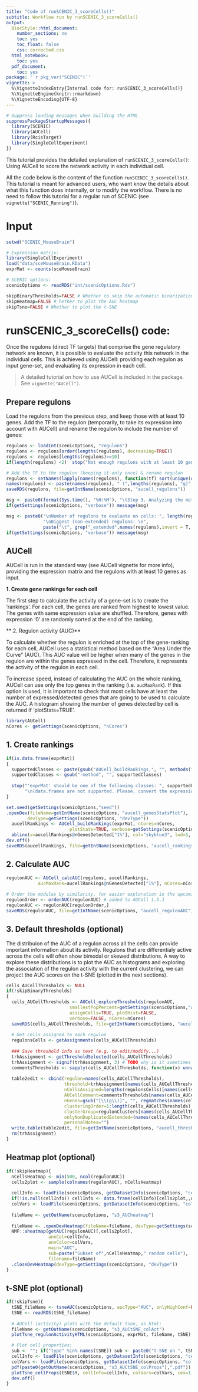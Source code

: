 ```yaml
---
title: "Code of runSCENIC_3_scoreCells()"
subtitle: Workflow run by runSCENIC_3_scoreCells() 
output:
  BiocStyle::html_document:
    number_sections: no
    toc: yes
    toc_float: false
    css: corrected.css
  html_notebook:
    toc: yes
  pdf_document:
    toc: yes
package: '`r pkg_ver("SCENIC")`'
vignette: >
  %\VignetteIndexEntry{Internal code for: runSCENIC_3_scoreCells()} 
  %\VignetteEngine{knitr::rmarkdown} 
  %\VignetteEncoding{UTF-8}
---
```


```r
# Suppress loading messages when building the HTML
suppressPackageStartupMessages({
  library(SCENIC)
  library(AUCell)
  library(RcisTarget)
  library(SingleCellExperiment)
})
```

This tutorial provides the detailed explanation of `runSCENIC_3_scoreCells()`: Using AUCell to score the network activity in each individual cell.

All the code below is the content of the function `runSCENIC_3_scoreCells()`. This tutorial is meant for advanced users, who want know the details about what this function does internally, or to modify the workflow. There is no need to follow this tutorial for a regular run of SCENIC (see `vignette("SCENIC_Running")`).


# Input

```r
setwd("SCENIC_MouseBrain")

# Expression matrix:
library(SingleCellExperiment)
load("data/sceMouseBrain.RData")
exprMat <- counts(sceMouseBrain)

# SCENIC options:
scenicOptions <- readRDS("int/scenicOptions.Rds")

skipBinaryThresholds=FALSE # Whether to skip the automatic binarization step
skipHeatmap=FALSE # hether to plot the AUC heatmap
skipTsne=FALSE # Whether to plot the t-SNE
```

# runSCENIC_3_scoreCells() code:

Once the regulons (direct TF targets) that comprise the gene regulatory network are known, it is possible to evaluate the activity this network in the individual cells. This is achieved using AUCell: providing each regulon as input gene-set, and evaluating its expression in each cell.

> A detailed tutorial on how to use AUCell is included in the package. See `vignette("AUCell")`.

## Prepare regulons

Load the regulons from the previous step, and keep those with at least 10 genes.
Add the TF to the regulon (temporarily, to take its expression into account with AUCell) 
and rename the regulon to include the number of genes:

```r
regulons <- loadInt(scenicOptions, "regulons")
regulons <- regulons[order(lengths(regulons), decreasing=TRUE)]
regulons <- regulons[lengths(regulons)>=10]
if(length(regulons) <2)  stop("Not enough regulons with at least 10 genes.")

# Add the TF to the regulon (keeping it only once) & rename regulon
regulons <- setNames(lapply(names(regulons), function(tf) sort(unique(c(gsub("_extended", "", tf), regulons[[tf]])))), names(regulons))
names(regulons) <- paste(names(regulons), " (",lengths(regulons), "g)", sep="")
saveRDS(regulons, file=getIntName(scenicOptions, "aucell_regulons"))

msg <- paste0(format(Sys.time(), "%H:%M"), "\tStep 3. Analyzing the network activity in each individual cell")
if(getSettings(scenicOptions, "verbose")) message(msg)

msg <- paste0("\nNumber of regulons to evaluate on cells: ", length(regulons),
              "\nBiggest (non-extended) regulons: \n",
              paste("\t", grep("_extended",names(regulons),invert = T, value = T)[1:10], collapse="\n")) # TODO maxlen?
if(getSettings(scenicOptions, "verbose")) message(msg)
```
## AUCell

AUCell is run in the standard way (see AUCell vignette for more info), providing the expression matrix and the regulons with at least 10 genes as input. 

**1. Create gene rankings for each cell**

The first step to calculate the activity of a gene-set is to create the 'rankings'. For each cell, the genes are ranked from highest to lowest value. The genes with same expression value are shuffled. Therefore, genes with expression '0' are randomly sorted at the end of the ranking. 

** 2. Regulon activity (AUC)**

To calculate whether the regulon is enriched at the top of the gene-ranking for each cell, AUCell uses a statistical method based on the "Area Under the Curve" (AUC). This AUC value will be higher when many of the genes in the regulon are within the genes expressed in the cell. Therefore, it represents the activity of the regulon in each cell.

To increase speed, instead of calculating the AUC on the whole ranking, AUCell can use only the top genes in the ranking (i.e. `aucMaxRank`). If this option is used, it is important to check that most cells have at least the number of expressed/detected genes that are going to be used to calculate the AUC. A histogram showing the number of genes detected by cell is returned if 'plotStats=TRUE'.

```r
library(AUCell)
nCores <- getSettings(scenicOptions, "nCores")
```

## 1. Create rankings
```r
if(is.data.frame(exprMat)) 
{
  supportedClasses <- paste(gsub("AUCell_buildRankings,", "", methods("AUCell_buildRankings")), collapse=", ")
  supportedClasses <- gsub("-method", "", supportedClasses)
  
  stop("'exprMat' should be one of the following classes: ", supportedClasses, 
       "\n(data.frames are not supported. Please, convert the expression matrix to one of these classes.)")
}

set.seed(getSettings(scenicOptions,"seed"))
.openDev(fileName=getIntName(scenicOptions, "aucell_genesStatsPlot"), 
        devType=getSettings(scenicOptions, "devType"))
  aucellRankings <- AUCell_buildRankings(exprMat, nCores=nCores, 
                        plotStats=TRUE, verbose=getSettings(scenicOptions, "verbose"))
  abline(v=aucellRankings@nGenesDetected["1%"], col="skyblue3", lwd=5, lty=3) #TODO check if similar to previous version
dev.off()
saveRDS(aucellRankings, file=getIntName(scenicOptions, "aucell_rankings"))
```

## 2. Calculate AUC
```r
regulonAUC <- AUCell_calcAUC(regulons, aucellRankings, 
            aucMaxRank=aucellRankings@nGenesDetected["1%"], nCores=nCores)
  
# Order the modules by similarity, for easier exploration in the upcoming steps & save
regulonOrder <- orderAUC(regulonAUC) # added to AUCell 1.5.1
regulonAUC <- regulonAUC[regulonOrder,]
saveRDS(regulonAUC, file=getIntName(scenicOptions, "aucell_regulonAUC"))
```

## 3. Default thresholds (optional)

The distribuion of the AUC of a regulon across all the cells can provide important information about its activity. Regulons that are differentialy active across the cells will often show bimodal or skewed distributions. A way to explore these distributions is to plot the AUC as histograms and exploring the association of the regulon activity with the current clustering, we can project the AUC scores on the t-SNE (plotted in the next sections). 

```r
cells_AUCellThresholds <- NULL
if(!skipBinaryThresholds)
{
  cells_AUCellThresholds <- AUCell_exploreThresholds(regulonAUC, 
                        smallestPopPercent=getSettings(scenicOptions,"aucell/smallestPopPercent"),
                        assignCells=TRUE, plotHist=FALSE, 
                        verbose=FALSE, nCores=nCores)
  saveRDS(cells_AUCellThresholds, file=getIntName(scenicOptions, "aucell_thresholds"))
  
  # Get cells assigned to each regulon
  regulonsCells <- getAssignments(cells_AUCellThresholds)
  
  ### Save threshold info as text (e.g. to edit/modify...)
  trhAssignment <- getThresholdSelected(cells_AUCellThresholds)
  trhAssignment <- signif(trhAssignment, 3) # TODO why is it sometimes a list? https://github.com/aertslab/AUCell/issues/3
  commentsThresholds <- sapply(cells_AUCellThresholds, function(x) unname(x$aucThr$comment))
  
  table2edit <- cbind(regulon=names(cells_AUCellThresholds),
                      threshold=trhAssignment[names(cells_AUCellThresholds)],
                      nCellsAssigned=lengths(regulonsCells)[names(cells_AUCellThresholds)],
                      AUCellComment=commentsThresholds[names(cells_AUCellThresholds)],
                      nGenes=gsub("[\\(g\\)]", "", regmatches(names(cells_AUCellThresholds), gregexpr("\\(.*?\\)", names(cells_AUCellThresholds)))),
                      clusteringOrder=1:length(cells_AUCellThresholds),
                      clusterGroup=regulonClusters[names(cells_AUCellThresholds)],
                      onlyNonDuplicatedExtended=(names(cells_AUCellThresholds) %in% onlyNonDuplicatedExtended(names(cells_AUCellThresholds))),
                      personalNotes="")
  write.table(table2edit, file=getIntName(scenicOptions, "aucell_thresholdsTxt"), row.names=F, quote=F, sep="\t")
  rm(trhAssignment)
}
```

## Heatmap plot (optional)
```r
if(!skipHeatmap){
  nCellsHeatmap <- min(500, ncol(regulonAUC))
  cells2plot <- sample(colnames(regulonAUC), nCellsHeatmap)
  
  cellInfo <- loadFile(scenicOptions, getDatasetInfo(scenicOptions, "cellInfo"), ifNotExists="null")   #TODO check if exists, if not... create/ignore?
  if(!is.null(cellInfo)) cellInfo <- data.frame(cellInfo)[cells2plot,,drop=F]
  colVars <- loadFile(scenicOptions, getDatasetInfo(scenicOptions, "colVars"), ifNotExists="null")
  
  fileName <- getOutName(scenicOptions, "s3_AUCheatmap")
  
  fileName <- .openDevHeatmap(fileName=fileName, devType=getSettings(scenicOptions, "devType"))
  NMF::aheatmap(getAUC(regulonAUC)[,cells2plot],
                annCol=cellInfo,
                annColor=colVars,
                main="AUC",
                sub=paste("Subset of",nCellsHeatmap," random cells"),
                filename=fileName)
  .closeDevHeatmap(devType=getSettings(scenicOptions, "devType"))
}
```

## t-SNE plot (optional)
```r
if(!skipTsne){
  tSNE_fileName <- tsneAUC(scenicOptions, aucType="AUC", onlyHighConf=FALSE) # default: nPcs, perpl, seed, tsne prefix
  tSNE <- readRDS(tSNE_fileName)
  
  # AUCell (activity) plots with the default tsne, as html: 
  fileName <- getOutName(scenicOptions, "s3_AUCtSNE_colAct")
  plotTsne_regulonActivityHTML(scenicOptions, exprMat, fileName, tSNE) #open the resulting html locally

  # Plot cell properties:
  sub <- ""; if("type" %in% names(tSNE)) sub <- paste0("t-SNE on ", tSNE$type)
  cellInfo <- loadFile(scenicOptions, getDatasetInfo(scenicOptions, "cellInfo"), ifNotExists="null") 
  colVars <- loadFile(scenicOptions, getDatasetInfo(scenicOptions, "colVars"), ifNotExists="null")
  pdf(paste0(getOutName(scenicOptions, "s3_AUCtSNE_colProps"),".pdf"))
  plotTsne_cellProps(tSNE$Y, cellInfo=cellInfo, colVars=colVars, cex=1, sub=sub)
  dev.off()
}
```
